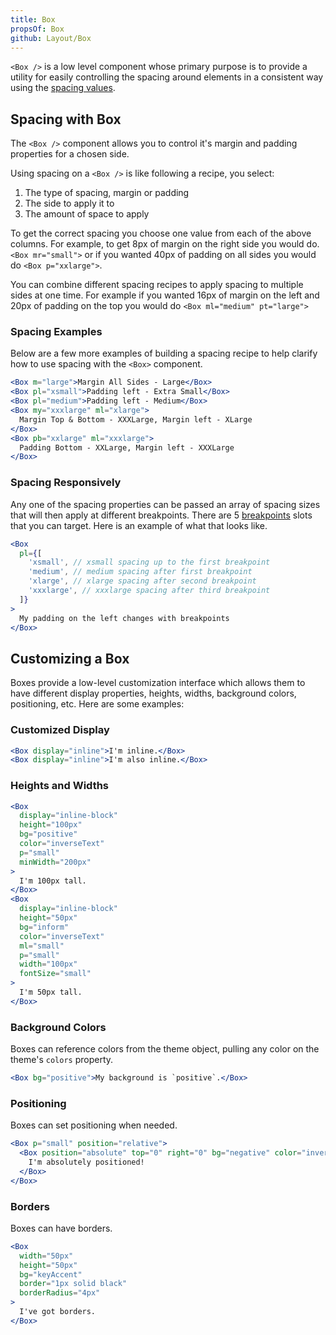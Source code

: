 ```yaml
---
title: Box
propsOf: Box
github: Layout/Box
---
```



`<Box />` is a low level component whose primary purpose is to provide a utility for easily controlling the spacing around elements in a consistent way using the [spacing values](/#!/Spacing).

## Spacing with Box

The `<Box />` component allows you to control it's margin and padding properties for a chosen side.

Using spacing on a `<Box />` is like following a recipe, you select:

1. The type of spacing, margin or padding
1. The side to apply it to
1. The amount of space to apply

<BoxSpacingRecipeTable />

To get the correct spacing you choose one value from each of the above columns. For example, to get 8px of margin on the right side you would do. `<Box mr="small">` or if you wanted 40px of padding on all sides you would do `<Box p="xxlarge">`.

You can combine different spacing recipes to apply spacing to multiple sides at one time. For example if you wanted 16px of margin on the left and 20px of padding on the top you would do `<Box ml="medium" pt="large">`

### Spacing Examples

Below are a few more examples of building a spacing recipe to help clarify how to use spacing with the `<Box>` component.

```jsx
<Box m="large">Margin All Sides - Large</Box>
<Box pl="xsmall">Padding left - Extra Small</Box>
<Box pl="medium">Padding left - Medium</Box>
<Box my="xxxlarge" ml="xlarge">
  Margin Top & Bottom - XXXLarge, Margin left - XLarge
</Box>
<Box pb="xxlarge" ml="xxxlarge">
  Padding Bottom - XXLarge, Margin left - XXXLarge
</Box>
```

### Spacing Responsively

Any one of the spacing properties can be passed an array of spacing sizes that will then apply at different breakpoints. There are 5 [breakpoints](/#!/Breakpoints) slots that you can target. Here is an example of what that looks like.

```jsx
<Box
  pl={[
    'xsmall', // xsmall spacing up to the first breakpoint
    'medium', // medium spacing after first breakpoint
    'xlarge', // xlarge spacing after second breakpoint
    'xxxlarge', // xxxlarge spacing after third breakpoint
  ]}
>
  My padding on the left changes with breakpoints
</Box>
```

## Customizing a Box

Boxes provide a low-level customization interface which allows them to have different display properties, heights, widths, background colors, positioning, etc. Here are some examples:

### Customized Display

```jsx
<Box display="inline">I'm inline.</Box>
<Box display="inline">I'm also inline.</Box>
```

### Heights and Widths

```jsx
<Box
  display="inline-block"
  height="100px"
  bg="positive"
  color="inverseText"
  p="small"
  minWidth="200px"
>
  I'm 100px tall.
</Box>
<Box
  display="inline-block"
  height="50px"
  bg="inform"
  color="inverseText"
  ml="small"
  p="small"
  width="100px"
  fontSize="small"
>
  I'm 50px tall.
</Box>
```

### Background Colors

Boxes can reference colors from the theme object, pulling any color on the theme's `colors` property.

```jsx
<Box bg="positive">My background is `positive`.</Box>
```

### Positioning

Boxes can set positioning when needed.

```jsx
<Box p="small" position="relative">
  <Box position="absolute" top="0" right="0" bg="negative" color="inverseText">
    I'm absolutely positioned!
  </Box>
</Box>
```

### Borders

Boxes can have borders.

```jsx
<Box
  width="50px"
  height="50px"
  bg="keyAccent"
  border="1px solid black"
  borderRadius="4px"
>
  I've got borders.
</Box>
```
